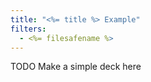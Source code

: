 ```yaml
---
title: "<%= title %> Example"
filters:
  - <%= filesafename %>
---
```


TODO Make a simple deck here